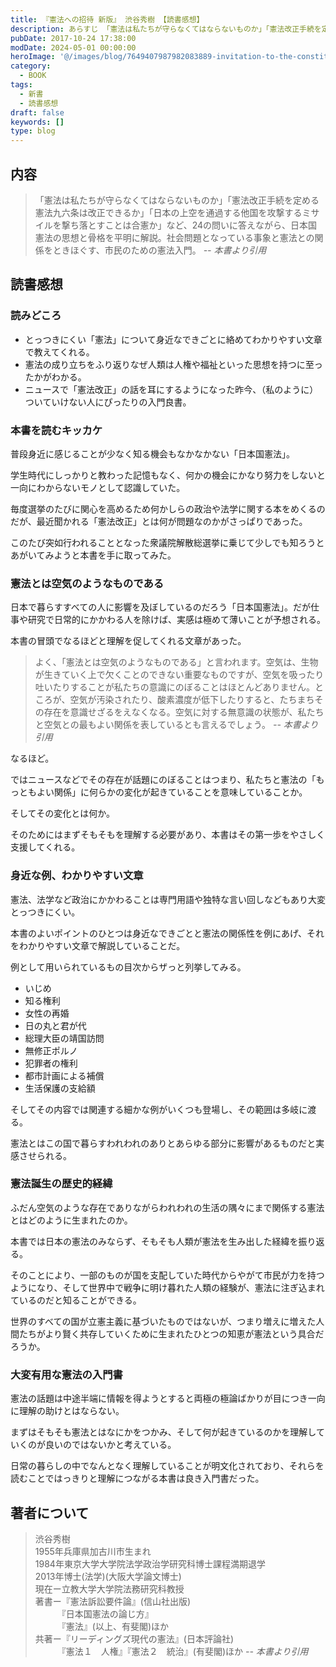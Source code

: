 ```yaml
---
title: 『憲法への招待 新版』 渋谷秀樹 【読書感想】
description: あらすじ 「憲法は私たちが守らなくてはならないものか」「憲法改正手続を定める憲法九六条は改正できるか」「日本の上空を通過する他国を攻撃するミサイルを撃ち落とすことは合憲か」など、24の問いに答えながら、日本国憲法の思想と骨格を平明に解説。社会問題となっている事象と憲法との関係をときほぐす、市民のための憲法入門。
pubDate: 2017-10-24 17:38:00
modDate: 2024-05-01 00:00:00
heroImage: '@/images/blog/7649407987982083889-invitation-to-the-constitution_compressed.webp'
category:
  - BOOK
tags:
  - 新書
  - 読書感想
draft: false
keywords: []
type: blog
---
```


## 内容

> 「憲法は私たちが守らなくてはならないものか」「憲法改正手続を定める憲法九六条は改正できるか」「日本の上空を通過する他国を攻撃するミサイルを撃ち落とすことは合憲か」など、24の問いに答えながら、日本国憲法の思想と骨格を平明に解説。社会問題となっている事象と憲法との関係をときほぐす、市民のための憲法入門。 <cite>-- 本書より引用</cite>

## 読書感想

### 読みどころ

- とっつきにくい「憲法」について身近なできごとに絡めてわかりやすい文章で教えてくれる。
- 憲法の成り立ちをふり返りなぜ人類は人権や福祉といった思想を持つに至ったかがわかる。
- ニュースで「憲法改正」の話を耳にするようになった昨今、（私のように）ついていけない人にぴったりの入門良書。

### 本書を読むキッカケ

普段身近に感じることが少なく知る機会もなかなかない「日本国憲法」。

学生時代にしっかりと教わった記憶もなく、何かの機会にかなり努力をしないと一向にわからないモノとして認識していた。

毎度選挙のたびに関心を高めるため何かしらの政治や法学に関する本をめくるのだが、最近聞かれる「憲法改正」とは何が問題なのかがさっぱりであった。

このたび突如行われることとなった衆議院解散総選挙に乗じて少しでも知ろうとあがいてみようと本書を手に取ってみた。

### 憲法とは空気のようなものである

日本で暮らすすべての人に影響を及ぼしているのだろう「日本国憲法」。だが仕事や研究で日常的にかかわる人を除けば、実感は極めて薄いことが予想される。

本書の冒頭でなるほどと理解を促してくれる文章があった。

> よく、「憲法とは空気のようなものである」と言われます。空気は、生物が生きていく上で欠くことのできない重要なものですが、空気を吸ったり吐いたりすることが私たちの意識にのぼることはほとんどありません。ところが、空気が汚染されたり、酸素濃度が低下したりすると、たちまちその存在を意識せざるをえなくなる。空気に対する無意識の状態が、私たちと空気との最もよい関係を表しているとも言えるでしょう。 <cite>-- 本書より引用</cite>

なるほど。

ではニュースなどでその存在が話題にのぼることはつまり、私たちと憲法の「もっともよい関係」に何らかの変化が起きていることを意味していることか。

そしてその変化とは何か。

そのためにはまずそもそもを理解する必要があり、本書はその第一歩をやさしく支援してくれる。

### 身近な例、わかりやすい文章

憲法、法学など政治にかかわることは専門用語や独特な言い回しなどもあり大変とっつきにくい。

本書のよいポイントのひとつは身近なできごとと憲法の関係性を例にあげ、それをわかりやすい文章で解説していることだ。

例として用いられているもの目次からザっと列挙してみる。

- いじめ
- 知る権利
- 女性の再婚
- 日の丸と君が代
- 総理大臣の靖国訪問
- 無修正ポルノ
- 犯罪者の権利
- 都市計画による補償
- 生活保護の支給額

そしてその内容では関連する細かな例がいくつも登場し、その範囲は多岐に渡る。

憲法とはこの国で暮らすわれわれのありとあらゆる部分に影響があるものだと実感させられる。

### 憲法誕生の歴史的経緯

ふだん空気のような存在でありながらわれわれの生活の隅々にまで関係する憲法とはどのように生まれたのか。

本書では日本の憲法のみならず、そもそも人類が憲法を生み出した経緯を振り返る。

そのことにより、一部のものが国を支配していた時代からやがて市民が力を持つようになり、そして世界中で戦争に明け暮れた人類の経験が、憲法に注ぎ込まれているのだと知ることができる。

世界のすべての国が立憲主義に基づいたものではないが、つまり増えに増えた人間たちがより賢く共存していくために生まれたひとつの知恵が憲法という具合だろうか。

### 大変有用な憲法の入門書

憲法の話題は中途半端に情報を得ようとすると両極の極論ばかりが目につき一向に理解の助けとはならない。

まずはそもそも憲法とはなにかをつかみ、そして何が起きているのかを理解していくのが良いのではないかと考えている。

日常の暮らしの中でなんとなく理解していることが明文化されており、それらを読むことではっきりと理解につながる本書は良き入門書だった。

<div class='not-prose'>
  <div data-vc_mylinkbox_id='886760943'></div>
</div>

## 著者について

> 渋谷秀樹<br />
> 1955年兵庫県加古川市生まれ<br />
> 1984年東京大学大学院法学政治学研究科博士課程満期退学<br />
> 2013年博士(法学)(大阪大学論文博士)<br />
> 現在ー立教大学大学院法務研究科教授<br />
> 著書ー『憲法訴訟要件論』(信山社出版)<br />
> 　　　『日本国憲法の論じ方』<br />
> 　　　『憲法』(以上、有斐閣)ほか<br />
> 共著ー『リーディングズ現代の憲法』(日本評論社)<br />
> 　　　『憲法１　人権』『憲法２　統治』(有斐閣)ほか <cite>-- 本書より引用</cite>
